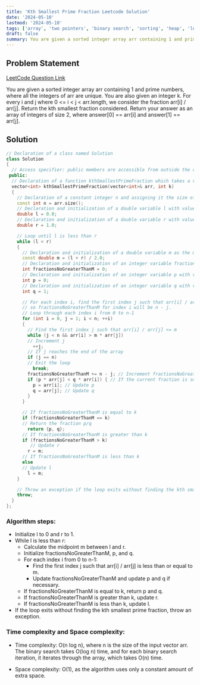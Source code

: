 ```yaml
---
title: 'Kth Smallest Prime Fraction Leetcode Solution'
date: '2024-05-10'
lastmod: '2024-05-10'
tags: ['array', 'two pointers', 'binary search', 'sorting', 'heap', 'leetcode']
draft: false
summary: You are given a sorted integer array arr containing 1 and prime numbers, where all the integers of arr are unique. You are also given an integer k. Return the kth smallest fraction considered. Return your answer as an array of integers of size 2, where answer[0] == arr[i] and answer[1] == arr[j].
---
```


## Problem Statement
[LeetCode Question Link](https://leetcode.com/problems/k-th-smallest-prime-fraction/description/)

You are given a sorted integer array arr containing 1 and prime numbers, where all the integers of arr are unique. You are also given an integer k. For every i and j where 0 <= i < j < arr.length, we consider the fraction arr[i] / arr[j]. Return the kth smallest fraction considered. Return your answer as an array of integers of size 2, where answer[0] == arr[i] and answer[1] == arr[j].

## Solution

```cpp
// Declaration of a class named Solution
class Solution 
{ 
  // Access specifier: public members are accessible from outside the class
 public: 
  // Declaration of a function kthSmallestPrimeFraction which takes a vector of integers and an integer as input arguments
  vector<int> kthSmallestPrimeFraction(vector<int>& arr, int k) 
  { 
    // Declaration of a constant integer n and assigning it the size of the input vector arr
    const int n = arr.size(); 
    // Declaration and initialization of a double variable l with value 0.0
    double l = 0.0; 
    // Declaration and initialization of a double variable r with value 1.0
    double r = 1.0; 

    // Loop until l is less than r
    while (l < r) 
    { 
      // Declaration and initialization of a double variable m as the midpoint between l and r
      const double m = (l + r) / 2.0; 
      // Declaration and initialization of an integer variable fractionsNoGreaterThanM with value 0
      int fractionsNoGreaterThanM = 0; 
      // Declaration and initialization of an integer variable p with value 0
      int p = 0; 
      // Declaration and initialization of an integer variable q with value 1
      int q = 1; 

      // For each index i, find the first index j such that arr[i] / arr[j] <= m,
      // so fractionsNoGreaterThanM for index i will be n - j.
      // Loop through each index i from 0 to n-1
      for (int i = 0, j = 1; i < n; ++i) 
      { 
        // Find the first index j such that arr[i] / arr[j] <= m
        while (j < n && arr[i] > m * arr[j]) 
        // Increment j
          ++j; 
        // If j reaches the end of the array
        if (j == n) 
        // Exit the loop
          break; 
        fractionsNoGreaterThanM += n - j; // Increment fractionsNoGreaterThanM by n - j
        if (p * arr[j] < q * arr[i]) { // If the current fraction is smaller than the previous one
          p = arr[i]; // Update p
          q = arr[j]; // Update q
        }
      }

      // If fractionsNoGreaterThanM is equal to k
      if (fractionsNoGreaterThanM == k) 
      // Return the fraction p/q
        return {p, q}; 
      // If fractionsNoGreaterThanM is greater than k
      if (fractionsNoGreaterThanM > k) 
         // Update r
        r = m;
      // If fractionsNoGreaterThanM is less than k
      else 
      // Update l
        l = m; 
    }

    // Throw an exception if the loop exits without finding the kth smallest prime fraction
    throw; 
  }
};
```

### Algorithm steps:
   - Initialize l to 0 and r to 1.
   - While l is less than r:
     - Calculate the midpoint m between l and r.
     - Initialize fractionsNoGreaterThanM, p, and q.
     - For each index i from 0 to n-1:
       - Find the first index j such that arr[i] / arr[j] is less than or equal to m.
       - Update fractionsNoGreaterThanM and update p and q if necessary.
     - If fractionsNoGreaterThanM is equal to k, return p and q.
     - If fractionsNoGreaterThanM is greater than k, update r.
     - If fractionsNoGreaterThanM is less than k, update l.
   - If the loop exits without finding the kth smallest prime fraction, throw an exception.

### Time complexity and Space complexity:
   - Time complexity: O(n log n), where n is the size of the input vector arr. The binary search takes O(log n) time, and for each binary search iteration, it iterates through the array, which takes O(n) time.
  
   - Space complexity: O(1), as the algorithm uses only a constant amount of extra space.

